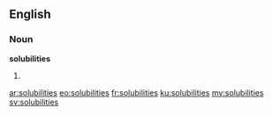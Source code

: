 ==English==

===Noun===
'''solubilities'''

# {{plural of|solubility}}

[[ar:solubilities]]
[[eo:solubilities]]
[[fr:solubilities]]
[[ku:solubilities]]
[[my:solubilities]]
[[sv:solubilities]]
